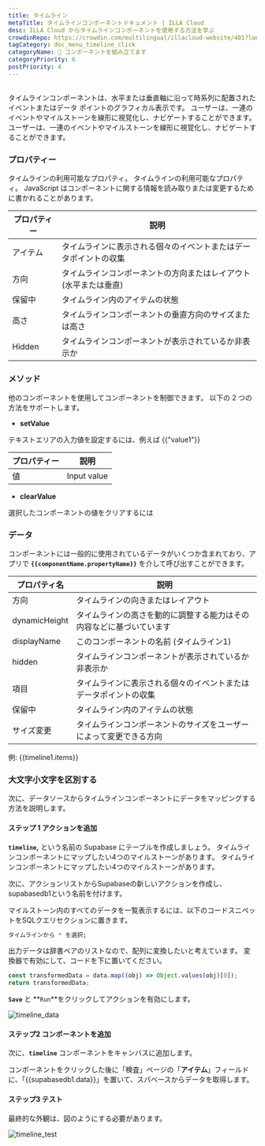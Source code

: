 ```yaml
---
title: タイムライン
metaTitle: タイムラインコンポーネントドキュメント | ILLA Cloud
desc: ILLA Cloud からタイムラインコンポーネントを使用する方法を学ぶ
crowdinRepo: https://crowdin.com/multilingual/illacloud-website/401?languages=ja&filter=basic&value=0
tagCategory: doc_menu_timeline_click
categoryName: 🧬 コンポーネントを組み立てます
categoryPriority: 6
postPriority: 4
---
```


## <h2 hidden>タイムラインとは？</h2>

タイムラインコンポーネントは、水平または垂直軸に沿って時系列に配置されたイベントまたはデータ ポイントのグラフィカル表示です。 ユーザーは、一連のイベントやマイルストーンを線形に視覚化し、ナビゲートすることができます。 ユーザーは、一連のイベントやマイルストーンを線形に視覚化し、ナビゲートすることができます。

### プロパティー

タイムラインの利用可能なプロパティ。 タイムラインの利用可能なプロパティ。 JavaScript はコンポーネントに関する情報を読み取りまたは変更するために書かれることがあります。

| プロパティー     | 説明                                                                           |
| ---------- | ---------------------------------------------------------------------------- |
| アイテム       | タイムラインに表示される個々のイベントまたはデータポイントの収集                                             |
| 方向         | タイムラインコンポーネントの方向またはレイアウト (水平または垂直)                                           |
| 保留中        | タイムライン内のアイテムの状態                                                              |
| 高さ         | タイムラインコンポーネントの垂直方向のサイズまたは高さ                                                  |
| Hidden     | タイムラインコンポーネントが表示されているか非表示か                                                   |

### メソッド

他のコンポーネントを使用してコンポーネントを制御できます。 以下の 2 つの方法をサポートします。

-   **setValue**

テキストエリアの入力値を設定するには、例えば {{"value1"}}

| プロパティー | 説明          |
| ------ | ----------- |
| 値      | Input value |

-   **clearValue**

選択したコンポーネントの値をクリアするには

### データ

コンポーネントには一般的に使用されているデータがいくつか含まれており、アプリで **`{{componentName.propertyName}}`** を介して呼び出すことができます。

| プロパティ名          | 説明                                                                                         |
| --------------- | ------------------------------------------------------------------------------------------ |
| 方向              | タイムラインの向きまたはレイアウト                                                                          |
| dynamicHeight   | タイムラインの高さを動的に調整する能力はその内容などに基づいています                                                         |
| displayName     | このコンポーネントの名前 (タイムライン1)                                                                     |
| hidden          | タイムラインコンポーネントが表示されているか非表示か                                                                 |
| 項目              | タイムラインに表示される個々のイベントまたはデータポイントの収集                                                           |
| 保留中             | タイムライン内のアイテムの状態                                                                            |
| サイズ変更           | タイムラインコンポーネントのサイズをユーザーによって変更できる方向                                                          |

例: {{timeline1.items}}

### 大文字小文字を区別する

次に、データソースからタイムラインコンポーネントにデータをマッピングする方法を説明します。

#### ステップ 1 アクションを追加

**`timeline`,** という名前の Supabase にテーブルを作成しましょう。 タイムラインコンポーネントにマップしたい4つのマイルストーンがあります。 タイムラインコンポーネントにマップしたい4つのマイルストーンがあります。

次に、アクションリストからSupabaseの新しいアクションを作成し、supabasedb1という名前を付けます。

マイルストーン内のすべてのデータを一覧表示するには、以下のコードスニペットをSQLクエリセクションに置きます。

```sql
タイムラインから * を選択;
```

出力データは辞書ペアのリストなので、配列に変換したいと考えています。 変換器で有効にして、コードを下に置いてください。

```jsx
const transformedData = data.map((obj) => Object.values(obj)[0]);
return transformedData;
```

**`Save`** と **`Run`**をクリックしてアクションを有効にします。

![timeline_data](https://cdn.illacloud.com/official-website/img/official-site/components/timeline_data.jpg)

#### ステップ2 コンポーネントを追加

次に、**`timeline`** コンポーネントをキャンバスに追加します。

コンポーネントをクリックした後に「検査」ページの「**アイテム**」フィールドに、「{{supabasedb1.data}}」を置いて、スパベースからデータを取得します。

#### ステップ3 テスト

最終的な外観は、図のようにする必要があります。

![timeline_test](https://cdn.illacloud.com/official-website/img/official-site/components/timeline_test.jpg)
